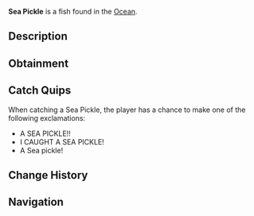 {{FishInfobox
|image          = Sea Pickle.png
|rarity         = Mythical
|sea            = First Sea
|location       = [[Ocean]]
|sublocation    = 
|sources        = Crab Cage, Fishing Rod
|radar_location = 
|xp             = 60
|weather        = Clear, Foggy
|time           = Night
|season         = Autumn, Summer
|bait           = Seaweed
|base_weight    = 1
|base_value     = 2000
|weight_range   = 0.6
|base_chance    = 0.01
|base_resil     = 50
}}
'''Sea Pickle''' is a {{Rarity|Mythical}} fish found in the [[Ocean]].

== Description ==
{{Description|The Sea Pickle is a quirky, small, tube-like sea creature found on ocean beds. Its glowing green body gives off a faint bioluminescent light, making it easy to spot at night. It's know to wriggle out of nets and rods, making it a tricky catch. Despite its unassuming appearance, it's highly valued for its oddity and unique glow.|Bestiary Entry}}

== Obtainment ==
{{Description|Found in the ocean. Can be caught in rods and cages.|Bestiary Hint}}
{{Fish Availability|
Ancient Isle/Algae Hunt
Apex Fish Hunt/Mosslurker
Atlantis/Surrounding Ocean
FischFright/Frightful Pool
Forsaken Shores/Algae Hunt
Golden Tide
LEGO Pool/Studolodon Hunt
Lovestorm/Normal
Lovestorm/Supercharged
Lucky Event/Blarney McBreeze
Lucky Event/O'Mango Goldgrin
Lucky Event/Plumrick O'Luck
Lucky Event/Rowdy McCharm
Lucky Event/Sunny O'Coin
Megalodon Hunt/Eclipse and Weekend
Megalodon Hunt/Normal
Mushgrove Swamp/Algae Hunt
Narwhal Hunt/Beluga/First Sea
Narwhal Hunt/Magician Narwhal/First Sea
Narwhal Hunt/Narwhal/First Sea
Northern Summit/Surrounding Ocean
Ocean
Ocean/Deep Ocean
Ocean/Harvesters Spike
Ocean/The Arch
Orca Migration/Ancient
Orca Migration/Normal
Snowcap Island/Algae Hunt
Whale Migration/Moby
Whale Migration/Normal
|top_rods      = 
Great Rod of Oscar\33259.58\161425.71;
Leviathan's Fang Rod\33096.28\233292.65;
Astralhook Rod\31089.19\167242.16;
Ethereal Prism Rod\31031.44\168595.99;
Seraphic Rod\29780.75\173638.68;
Flimsy Rod\19585.91\183370.95;
Training Rod\18367.44\165747.78;
Trident Rod\28481.2\231662.4;
Free Spirit Rod\27080.64\220270.47;
No-Life Rod\29420.69\182218.2;
Fungal Rod\19393.49\151173.75;
Rod Of The Forgotten Fang\27859.75\171718.69;
Challenger's Rod\26840.72\167506.96;
Rod Of The Depths\25023.09\163396.6;
Rod Of The Exalted One\24720.27\163948.05;
Zeus Rod\24409.45\157219.74;
Verdant Shear Rod\23931.25\158210.92;
Blazebringer Rod\23173.39\149866.96;
Depthseeker Rod\21972.66\147904.06;
Avalanche Rod\19819.42\134324.92;
Volcanic Rod\19019.86\124348.49;
Steady Rod\6627.39\47768.5
|recommended   = Ethereal Prism Rod
}}

== Catch Quips ==
When catching a Sea Pickle, the player has a chance to make one of the following exclamations:
* A SEA PICKLE!!
* I CAUGHT A SEA PICKLE!
* A Sea pickle!

== Change History ==
{{Change History|{{subst:Current Version}}}}

== Navigation ==
{{Fish Navbox|Ocean}}